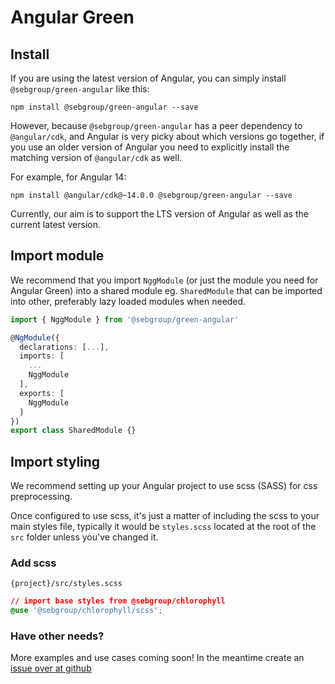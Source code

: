 
<Meta title="Get started" />

# Angular Green

## Install

If you are using the latest version of Angular, you can simply install `@sebgroup/green-angular` like this:

```
npm install @sebgroup/green-angular --save
```

However, because `@sebgroup/green-angular` has a peer dependency to `@angular/cdk`, and Angular is very picky about which versions go together, if you use an older version of Angular you need to explicitly install the matching version of `@angular/cdk` as well.

For example, for Angular 14:

```
npm install @angular/cdk@~14.0.0 @sebgroup/green-angular --save
```

Currently, our aim is to support the LTS version of Angular as well as the current latest version.

## Import module

We recommend that you import `NggModule` (or just the module you need for Angular Green) into a shared module eg. `SharedModule` that can be imported into other, preferably lazy loaded modules when needed.

```ts
import { NggModule } from '@sebgroup/green-angular'

@NgModule({
  declarations: [...],
  imports: [
    ...
    NggModule
  ],
  exports: [
    NggModule
  ]
})
export class SharedModule {}
```

## Import styling

We recommend setting up your Angular project to use scss (SASS) for css preprocessing.

Once configured to use scss, it's just a matter of including the scss to your main styles file, typically it would be `styles.scss` located at the root of the `src` folder unless you've changed it.

### Add scss

`{project}/src/styles.scss`

```css
// import base styles from @sebgroup/chlorophyll
@use '@sebgroup/chlorophyll/scss';
```

### Have other needs?

More examples and use cases coming soon! In the meantime create an [issue over at github](https://github.com/sebgroup/green/issues)
